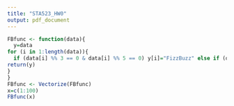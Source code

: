 ```yaml
---
title: "STA523_HW0"
output: pdf_document
---
```


```r

FBfunc <- function(data){
  y=data
for (i in 1:length(data)){
  if (data[i] %% 3 == 0 & data[i] %% 5 == 0) y[i]="FizzBuzz" else if (data[i] %% 3 == 0) y[i]="Fizz" else if (data[i] %% 5 == 0) y[i]="Buzz" else y[i]=data[i] 
return(y)
}
}
FBfunc <- Vectorize(FBfunc)
x=c(1:100)
FBfunc(x)

```
